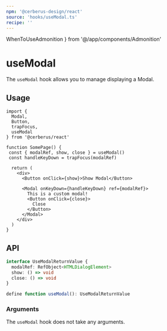 ```yaml
---
npm: '@cerberus-design/react'
source: 'hooks/useModal.ts'
recipe: ''
---
```


  WhenToUseAdmonition
} from '@/app/components/Admonition'

# useModal

The `useModal` hook allows you to manage displaying a Modal.

<WhenToUseAdmonition description="This hook is ideal for when you are using a custom Modal." />

## Usage

```tsx title="custom-modal.tsx" {9}
import {
  Modal,
  Button,
  trapFocus,
  useModal
} from '@cerberus/react'

function SomePage() {
 const { modalRef, show, close } = useModal()
 const handleKeyDown = trapFocus(modalRef)

  return (
    <div>
      <Button onClick={show}>Show Modal</Button>

      <Modal onKeyDown={handleKeyDown} ref={modalRef}>
        This is a custom modal!
        <Button onClick={close}>
          Close
        </Button>
      </Modal>
    </div>
  )
}
```

## API

```ts showLineNumbers=false
interface UseModalReturnValue {
  modalRef: RefObject<HTMLDialogElement>
  show: () => void
  close: () => void
}

define function useModal(): UseModalReturnValue
```

### Arguments

The `useModal` hook does not take any arguments.
